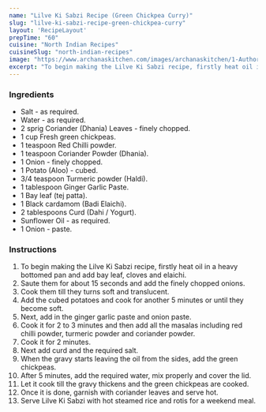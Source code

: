 ---
name: "Lilve Ki Sabzi Recipe (Green Chickpea Curry)"
slug: "lilve-ki-sabzi-recipe-green-chickpea-curry"
layout: 'RecipeLayout'
prepTime: "60"
cuisine: "North Indian Recipes"
cuisineSlug: "north-indian-recipes"
image: "https://www.archanaskitchen.com/images/archanaskitchen/1-Author/Pooja_Thakur/Lilve_Ki_Sabzi_Green_Chickpea_Curry.jpg"
excerpt: "To begin making the Lilve Ki Sabzi recipe, firstly heat oil in a heavy bottomed pan and add bay leaf, cloves and elaichi"
---

### Ingredients

- Salt - as required.
- Water - as required.
- 2 sprig Coriander (Dhania) Leaves - finely chopped.
- 1 cup Fresh green chickpeas.
- 1 teaspoon Red Chilli powder.
- 1 teaspoon Coriander Powder (Dhania).
- 1 Onion - finely chopped.
- 1 Potato (Aloo) - cubed.
- 3/4 teaspoon Turmeric powder (Haldi).
- 1 tablespoon Ginger Garlic Paste.
- 1 Bay leaf (tej patta).
- 1 Black cardamom (Badi Elaichi).
- 2 tablespoons Curd (Dahi / Yogurt).
- Sunflower Oil - as required.
- 1 Onion - paste.

### Instructions

1. To begin making the Lilve Ki Sabzi recipe, firstly heat oil in a heavy bottomed pan and add bay leaf, cloves and elaichi.
1. Saute them for about 15 seconds and add the finely chopped onions.
1. Cook them till they turns soft and translucent.
1. Add the cubed potatoes and cook for another 5 minutes or until they become soft.
1. Next, add in the ginger garlic paste and onion paste.
1. Cook it for 2 to 3 minutes and then add all the masalas including red chilli powder, turmeric powder and coriander powder.
1. Cook it for 2 minutes.
1. Next add curd and the required salt.
1. When the gravy starts leaving the oil from the sides, add the green chickpeas.
1. After 5 minutes, add the required water, mix properly and cover the lid.
1. Let it cook till the gravy thickens and the green chickpeas are cooked.
1. Once it is done, garnish with coriander leaves and serve hot.
1. Serve Lilve Ki Sabzi with hot steamed rice and rotis for a weekend meal.
